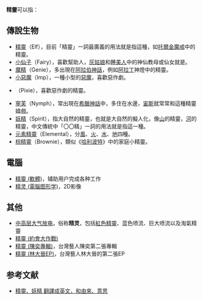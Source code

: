 '''精靈'''可以指：

== 傳說生物 ==
* [[精靈|精靈]]（Elf），目前「精靈」一詞最廣義的用法就是指這種，如[[托爾金|托爾金]][[魔戒|魔戒]]中的精靈。
* [[小仙子|小仙子]]（Fairy），喜歡幫助人，[[灰姑娘|灰姑娘]]和[[睡美人|睡美人]]中的神仙教母或仙女就是。
* [[镇尼|魔精]]（Genie），多出現在[[阿拉伯神話|阿拉伯神話]]，例如[[阿拉丁|阿拉丁]]神燈中的精靈。
*[[小恶魔|小惡魔]]（Imp），一種小型的[[惡魔|惡魔]]，喜歡惡作劇。
* {{tsl|en|Pixie|小精靈}}（Pixie），喜歡惡作劇的精靈。
* [[寧芙|寧芙]]（Nymph），常出現在[[希臘神話|希臘神話]]中，多住在水邊，[[宙斯|宙斯]]就常常和這種精靈嬉戲。
* [[妖精|妖精]]（Spirit），指大自然的精靈，也就是大自然的擬人化，像[[山|山]]的精靈，[[河|河]]的精靈，中文傳統中「〇〇精」一詞的用法就是指這一種。
* [[元素精靈|元素精靈]]（Elemental），分[[風|風]]、[[火|火]]、[[水|水]]、[[地|地]]四種。
* [[棕精靈|棕精靈]]（Brownie），類似《[[哈利波特|哈利波特]]》中的家庭小精靈。

== 電腦 ==
* [[精靈_(軟體)|精靈 (軟體)]]，辅助用户完成各种工作
* [[精灵_(電腦图形学)|精灵 (電腦图形学)]]，2D影像

== 其他 ==
* [[中高层大气放电|中高层大气放电]]，俗称'''精灵'''，包括[[紅色精靈|紅色精靈]]、蓝色喷流、巨大喷流以及淘氣精靈
* [[約會大作戰|精靈 (約會大作戰)]]
* [[精靈_(陳奕專輯)|精靈 (陳奕專輯)]]，台灣藝人陳奕第二張專輯
* [[精靈_(林大晉EP)|精靈 (林大晉EP)]]，台灣藝人林大晉的第二張EP

== 参考文献 ==
* [http://tw.knowledge.yahoo.com/question/?qid=1106071405368 精靈、妖精 翻譯成英文，和由來、意思]

{{disambig|J|Cat=二字消歧義}}